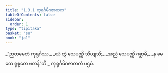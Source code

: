 ```yaml
---
title: "1.3.1 ကုရုင်္ဂမိဂဇာတက"
tableOfContents: false
sidebar:
  order: 1
type: "tipitaka"
basket: "su"
book: "ja1"
---
```



<DynamicBreadcrumb />

<Division number="21" book="ja1" e="ch" v="22" p="6">

<Paragraph number="46" type="verses" book="ja1">
_“ဉာတမေတံ ကုရုင်္ဂဿ,_  
_ယံ တွံ သေပဏ္ဏိ သိယျသိ;_  
_အညံ သေပဏ္ဏိ ဂစ္ဆာမိ,_  
_န မေ တေ ရုစ္စတေ ဖလန်”တိ._  


</Paragraph>
</Division>

<Paragraph number="47" type="center" book="ja1">
ကုရုင်္ဂမိဂဇာတကံ ပဌမံ.
</Paragraph>